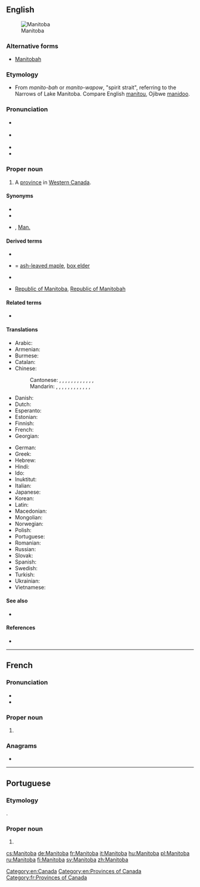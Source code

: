 ==English==
{{wikipedia}}
[[Image:MB-Canada-province.png|thumb|Manitoba]]

===Alternative forms===
* {{qualifier|historical|rare}} [[Manitobah]]

===Etymology===
* From {{etyl|oj|en}} ''manito-bah'' or {{etyl|cr|en}} ''manito-wapow'', "spirit strait", referring to the Narrows of Lake Manitoba. Compare English [[manitou]], Ojibwe [[manidoo]].

===Pronunciation===
* {{a|UK}} {{IPA|/ˈmæn.ɪ.təʊ.bə/|lang=en}}
* {{a|Canada|US}} {{IPA|/ˌmænɪˈtoʊbə/|lang=en}}
* {{hyphenation|Mani|toba|lang=en}}
* {{audio|en-ca-Manitoba.ogg|Audio (CA)|lang=en}}

===Proper noun===
{{en-proper noun}}

# A [[province]] in [[Western Canada]].

====Synonyms====
* {{l|en|Province of Manitoba}}
* {{l|en|MB}}
* {{l|en|Man}}, [[Man.]]

====Derived terms====
* {{l|en|Manitoba Escarpment}}
* {{l|en|Manitoba maple}} = [[ash-leaved maple]], [[box elder]]
* {{l|en|Manitoban}}
* {{qualifier|historical}} [[Republic of Manitoba]], [[Republic of Manitobah]]

====Related terms====
* {{l|en|Lake Manitoba}}

====Translations====
{{trans-top|Province in western Canada}}
* Arabic: {{t|ar|مَانِيتُوبَا|f|tr=manitūbā}}
* Armenian: {{t|hy|Մանիտոբա|sc=Armn}}
* Burmese: {{t|my|မနီတိုးဗား|sc=Mymr}}
* Catalan: {{t|ca|Manitoba}}
* Chinese:
*: Cantonese: {{t|yue|緬尼托巴|sc=Hani}}, {{t|yue|缅尼托巴|tr=min5 nei4 tok3 baa1|sc=Hani}}, {{t|yue|緬尼托巴省|sc=Hani}}, {{t|yue|缅尼托巴省|tr=min5 nei4 tok3 baa1 saang2|sc=Hani}}, {{t|yue|緬尼吐巴|sc=Hani}}, {{t|yue|缅尼吐巴|tr=min5 nei4 tou3 baa1|sc=Hani}}, {{t|yue|緬尼吐巴省|sc=Hani}}, {{t|yue|缅尼吐巴省|tr=min5 nei4 tou3 baa1 saang2|sc=Hani}}, {{t|yue|曼尼托巴|tr=maan6 nei4 tok3 baa1|sc=Hani}}, {{t|yue|曼尼托巴省|tr=maan6 nei4 tok3 baa1 saang2|sc=Hani}}, {{t|yue|緬省|sc=Hani}}, {{t|yue|缅省|tr=min5 saang2|sc=Hani}} {{qualifier|short form}}, {{t|yue|曼省|tr=maan5 saang2|sc=Hani}} {{qualifier|short form}}
*: Mandarin: {{t|cmn|緬尼托巴|sc=Hani}}, {{t|cmn|缅尼托巴|tr=Miǎnnítuōbā|sc=Hani}}, {{t|cmn|緬尼托巴省|sc=Hani}}, {{t|cmn|缅尼托巴省|tr=Miǎnnítuōbā Shěng|sc=Hani}}, {{t+|cmn|馬尼托巴|sc=Hani}}, {{t+|cmn|马尼托巴|tr=Mǎnítuōbā|sc=Hani}}, {{t|cmn|馬尼托巴省|sc=Hani}}, {{t|cmn|马尼托巴省|tr=Mǎnítuōbā Shěng|sc=Hani}}, {{t|cmn|曼尼托巴|tr=Mànnítuōbā|sc=Hani}}, {{t|cmn|曼尼托巴省|tr=Mànnítuōbā Shěng|sc=Hani}}, {{t|cmn|緬省|sc=Hani}}, {{t|cmn|缅省|tr=Miǎn Shěng|sc=Hani}} {{qualifier|short form}}, {{t|cmn|曼省|tr=Màn Shěng|sc=Hani}} {{qualifier|short form}}
* Danish: {{t|da|Manitoba}}
* Dutch: {{t|nl|Manitoba|n}}
* Esperanto: {{t|eo|Manitobo}}
* Estonian: {{t|et|Manitoba}}
* Finnish: {{t+|fi|Manitoba}}
* French: {{t+|fr|Manitoba|m}}
* Georgian: {{t|ka|მანიტობა|sc=Geor}}
{{trans-mid}}
* German: {{t+|de|Manitoba}}
* Greek: {{t|el|Μανιτόμπα|f}}
* Hebrew: {{t|he|מניטובה|tr=Manitoba}}
* Hindi: {{t|hi|मनितोबा|tr=manitōbā}}
* Ido: {{t|io|Manitoba}}
* Inuktitut: {{t|iu|ᒫᓂᑑᕙ|sc=Cans}}
* Italian: {{t+|it|Manitoba}}
* Japanese: {{t|ja|マニトバ|tr=Manitoba}}
* Korean: {{t|ko|매니토바|tr=Maenitoba|sc=Hang}}
* Latin: {{t|la|Manitoba}}
* Macedonian: {{t|mk|Манитоба|f|tr=Manitóba}}
* Mongolian: {{t|mn|Манитоба|tr=Manitóba|sc=Cyrl}}
* Norwegian: {{t|no|Manitoba}}
* Polish: {{t+|pl|Manitoba}}
* Portuguese: {{t|pt|Manitoba}}
* Romanian: {{t|ro|Manitoba}}
* Russian: {{t|ru|Манито́ба|f}}
* Slovak: {{t|sk|Manitoba}}
* Spanish: {{t|es|Manitoba}}
* Swedish: {{t+|sv|Manitoba}}
* Turkish: {{t|tr|Manitoba}}
* Ukrainian: {{t|uk|Манітоба|f|tr=Manitóba}}
* Vietnamese: {{t|vi|Manitoba}}
{{trans-bottom}}

====See also====
* {{l|en|Appendix:Place names in Manitoba}}

====References====
* {{R:Canadian Oxford 2004}}

[[Category:en:Canada]]
[[Category:en:Provinces of Canada]]

----

==French==

===Pronunciation===
* {{IPA|/ma.ni.to.ba/|lang=fr}}
* {{rhymes|a|lang=fr}}

===Proper noun===
{{fr-proper noun|m}}

# {{l|en|Manitoba}}

===Anagrams===
* {{l|fr|abominât}}

[[Category:fr:Provinces of Canada]]

----

==Portuguese==

===Etymology===
{{bor|pt|en|Manitoba}}.

===Proper noun===
{{pt-proper noun|f}}

# {{place|pt|province|c/Canada|t1=Manitoba}}

[[cs:Manitoba]]
[[de:Manitoba]]
[[fr:Manitoba]]
[[it:Manitoba]]
[[hu:Manitoba]]
[[pl:Manitoba]]
[[ru:Manitoba]]
[[fi:Manitoba]]
[[sv:Manitoba]]
[[zh:Manitoba]]